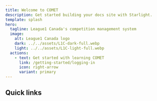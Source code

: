 ```yaml
---
title: Welcome to COMET
description: Get started building your docs site with Starlight.
template: splash
hero:
  tagline: League1 Canada's competition management system
  image:
    alt: League1 Canada logo
    dark: ../../assets/L1C-dark-full.webp
    light: ../../assets/L1C-light-full.webp
  actions:
    - text: Get started with learning COMET
      link: /getting-started/logging-in
      icon: right-arrow
      variant: primary
---
```



## Quick links

<CardGrid>
  <LinkCard
    title='Head to the documentation'
    description='Learn more about using COMET to manage your club and matches'
    href='/getting-started/logging-in'
  />
  <LinkCard
    title='Login to the web app'
    description='To register players, coaches, and officals, and manage match operations from your computer'
    href='https://comet.canadasoccer.com/'
    target='_blank'
    rel='noopener'
  />
  <LinkCard
    title='Download the iOS app'
    description='Manage your match operations on COMET Football by Analyticom on the App Store'
    href='https://apps.apple.com/me/app/comet-football/id1568506776'
    target='_blank'
    rel='noopener'
  />
  <LinkCard
    title='Download the Android app'
    description='Manage your match operations on COMET Football by Analyticom.de on the Google Play Store'
    href='https://play.google.com/store/apps/details?id=de.analyticom.newCometMobile'
    target='_blank'
    rel='noopener'
  />
</CardGrid>
